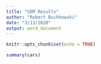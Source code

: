 ```yaml
---
title: "SEM Results"
author: "Robert Buchkowski"
date: "3/13/2020"
output: word_document
---
```


```r
knitr::opts_chunk$set(echo = TRUE)
```

```r
summary(cars)
```